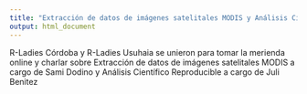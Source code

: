 ```yaml
---
title: "Extracción de datos de imágenes satelitales MODIS y Análisis Científico Reproducible"
output: html_document
---
```


R-Ladies Córdoba y R-Ladies Usuhaia se unieron para tomar la merienda online y charlar sobre Extracción de datos de imágenes satelitales MODIS a cargo de Sami Dodino y Análisis Científico Reproducible a cargo de Juli Benitez

